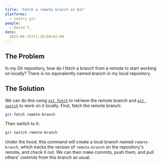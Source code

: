 ```yaml
---
title: 'Fetch a remote branch in Git'
platforms: 
  - sentry.git
people: 
  - David Y.
date: 
  2023-06-15T11:30:00+02:00
---
```


## The Problem

In my Git repository, how do I fetch a branch from a remote to start working on locally? There is no equivalently named branch in my local repository.

## The Solution

We can do this using [`git fetch`](https://git-scm.com/docs/git-switch) to retrieve the remote branch and [`git switch`](https://git-scm.com/docs/git-switch) to work on it locally. First, fetch the remote branch:

```bash
git fetch remote-branch
```

Then switch to it:

```bash
git switch remote-branch
```

Under the hood, this command will create a local branch named `remote-branch`, which tracks the version of `remote-branch` on the repository's remote, and check it out. We can then make commits, push them, and pull others' commits from this branch as usual.
